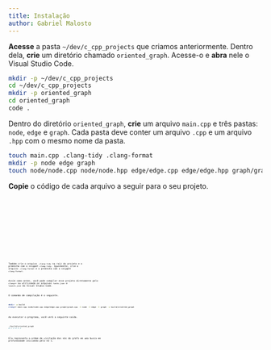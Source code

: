 ```yaml
---
title: Instalação
author: Gabriel Malosto
---
```





**Acesse** a pasta `~/dev/c_cpp_projects` que criamos anteriormente.
Dentro dela, **crie** um diretório chamado `oriented_graph`.
Acesse-o e **abra** nele o Visual Studio Code.

```zsh title="Fedora, WSL ou Mint" frame="terminal"
mkdir -p ~/dev/c_cpp_projects
cd ~/dev/c_cpp_projects
mkdir -p oriented_graph
cd oriented_graph
code .
```

Dentro do diretório `oriented_graph`, **crie** um arquivo `main.cpp` e três pastas: `node`, `edge` e `graph`.
Cada pasta deve conter um arquivo `.cpp` e um arquivo `.hpp` com o mesmo nome da pasta.

```zsh title="Fedora, WSL ou Mint" frame="terminal"
touch main.cpp .clang-tidy .clang-format
mkdir -p node edge graph
touch node/node.cpp node/node.hpp edge/edge.cpp edge/edge.hpp graph/graph.cpp graph/graph.hpp
```

**Copie** o código de cada arquivo a seguir para o seu projeto.

<Code lang="cpp" title="main.cpp" code={mainFromOrientedGraph} frame="code" />

<Code
  lang="cpp"
  title="node/node.hpp"
  code={nodeHeaderFromOrientedGraph}
  frame="code"
/>

<Code
  lang="cpp"
  title="node/node.cpp"
  code={nodeFromOrientedGraph}
  frame="code"
/>

<Code
  lang="cpp"
  title="edge/edge.hpp"
  code={edgeHeaderFromOrientedGraph}
  frame="code"
/>

<Code
  lang="cpp"
  title="edge/edge.cpp"
  code={edgeFromOrientedGraph}
  frame="code"
/>

<Code
  lang="cpp"
  title="graph/graph.hpp"
  code={graphHeaderFromOrientedGraph}
  frame="code"
/>

<Code
  lang="cpp"
  title="graph/graph.cpp"
  code={graphFromOrientedGraph}
  frame="code"
/>

Também crie o arquivo `.clang-tidy` na raiz do projeto e o preencha com o snippet `clang-tidy`.
Igualmente, crie o arquivo `.clang-format` e o preencha com o snippet `clang-format`.

Assim como antes, você pode compilar esse projeto diretamente pelo `clang++` ou utilizando os arquivos `tasks.json` e `launch.json` do Visual Studio Code.

O comando de compilação é o seguinte.

```zsh title="Fedora, WSL ou Mint" frame="terminal"
mkdir -p build
clang++ main.cpp node/node.cpp edge/edge.cpp graph/graph.cpp -I node -I edge -I graph -o build/oriented_graph
```

Ao executar o programa, você verá a seguinte saída.

```zsh title="Fedora, WSL ou Mint" frame="terminal"
./build/oriented_graph
# 1 3 4 5 2
```

Ela representa a ordem de visitação dos nós do grafo em uma busca em profundidade iniciando pelo nó 1.
